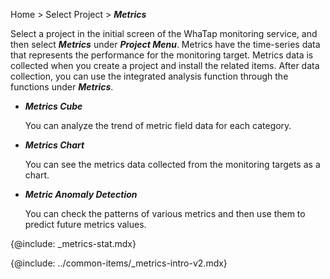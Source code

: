 Home > Select Project > **_Metrics_**

Select a project in the initial screen of the WhaTap monitoring service, and then select **_Metrics_** under **_Project Menu_**. Metrics have the time-series data that represents the performance for the monitoring target. Metrics data is collected when you create a project and install the related items. After data collection, you can use the integrated analysis function through the functions under **_Metrics_**.

-   **_Metrics Cube_**

    You can analyze the trend of metric field data for each category.

-   **_Metrics Chart_**

    You can see the metrics data collected from the monitoring targets as a chart.

-   **_Metric Anomaly Detection_**

    You can check the patterns of various metrics and then use them to predict future metrics values.

{@include: _metrics-stat.mdx}

<!-- 메트릭스 디폴트 안내 삽입 -->

{@include: ../common-items/_metrics-intro-v2.mdx} 
